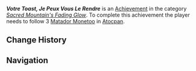 {{Achievement Infobox
|title        = Votre Toast, Je Peux Vous Le Rendre
|category     = Sacred Mountain's Fading Glow
|description  = Follow 3 Matador Monetoo and complete the graffiti in Ancient Sacred Mountain and Atocpan.
|primogems    = 5
|tracking     = Tracks the amount of Matador Monetoo found
|topic        = Monetoo
|hidden       =
|set          = Votre Toast, Je Peux Vous Le Rendre
|tier         = 1
|tiers_total  = 3
}}
'''''Votre Toast, Je Peux Vous Le Rendre''''' is an [[Achievement]] in the category ''[[Sacred Mountain's Fading Glow]]''. To complete this achievement the player needs to follow 3 [[Matador Monetoo]] in [[Atocpan]].

==Change History==
{{Change History|5.5}}

==Navigation==
{{Achievement Navbox}}